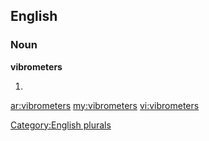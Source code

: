 ==English==

===Noun===
'''vibrometers'''

# {{plural of|[[vibrometer]]}}

[[Category:English plurals]]

[[ar:vibrometers]]
[[my:vibrometers]]
[[vi:vibrometers]]